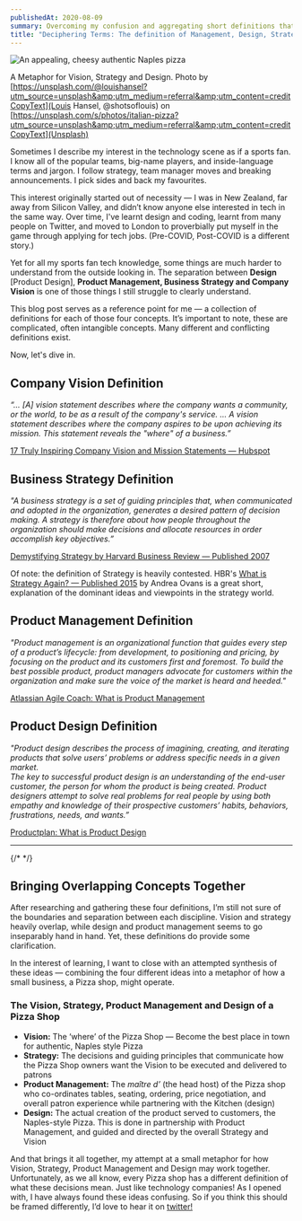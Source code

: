```yaml
---
publishedAt: 2020-08-09
summary: Overcoming my confusion and aggregating short definitions that explain the difference between Design, Product Management, Strategy and Vision in Technology Companies.
title: "Deciphering Terms: The definition of Management, Design, Strategy and Vision in Tech Companies"
---
```


![An appealing, cheesy authentic Naples pizza](https://res.cloudinary.com/jasontcrabtree/image/upload/v1596984591/blog-post-imgs/naples-pizza-definition-of-design.jpg)

A Metaphor for Vision, Strategy and Design. Photo by
[https://unsplash.com/@louishansel?utm_source=unsplash&amp;utm_medium=referral&amp;utm_content=creditCopyText](Louis
Hansel, @shotsoflouis) on
[https://unsplash.com/s/photos/italian-pizza?utm_source=unsplash&amp;utm_medium=referral&amp;utm_content=creditCopyText](Unsplash)

Sometimes I describe my interest in the technology scene as if a sports fan. I know all of the popular teams, big-name players, and inside-language terms and jargon. I follow strategy, team manager moves and breaking announcements. I pick sides and back my favourites.

This interest originally started out of necessity — I was in New Zealand, far away from Silicon Valley, and didn’t know anyone else interested in tech in the same way. Over time, I've learnt design and coding, learnt from many people on Twitter, and moved to London to proverbially put myself in the game through applying for tech jobs. (Pre-COVID, Post-COVID is a different story.)

Yet for all my sports fan tech knowledge, some things are much harder to understand from the outside looking in. The separation between **Design** [Product Design], **Product Management, Business Strategy and Company Vision** is one of those things I still struggle to clearly understand.

This blog post serves as a reference point for me — a collection of definitions for each of those four concepts. It’s important to note, these are complicated, often intangible concepts. Many different and conflicting definitions exist.

Now, let's dive in.

## Company Vision Definition

_“… [A] vision statement describes where the company wants a community, or the world, to be as a result of the company's service. … A vision statement describes where the company aspires to be upon achieving its mission. This statement reveals the "where" of a business.”_

[17 Truly Inspiring Company Vision and Mission Statements — Hubspot](https://blog.hubspot.com/marketing/inspiring-company-mission-statements)

## Business Strategy Definition

_"A business strategy is a set of guiding principles that, when communicated and adopted in the organization, generates a desired pattern of decision making. A strategy is therefore about how people throughout the organization should make decisions and allocate resources in order accomplish key objectives.”_

[Demystifying Strategy by Harvard Business Review — Published 2007](https://hbr.org/2007/09/demystifying-strategy-the-what)

Of note: the definition of Strategy is heavily contested. HBR's [What is Strategy Again? — Published 2015](https://hbr.org/2015/05/what-is-strategy-again) by Andrea Ovans is a great short, explanation of the dominant ideas and viewpoints in the strategy world.

## Product Management Definition

_"Product management is an organizational function that guides every step of a product’s lifecycle: from development, to positioning and pricing, by focusing on the product and its customers first and foremost. To build the best possible product, product managers advocate for customers within the organization and make sure the voice of the market is heard and heeded."_

[Atlassian Agile Coach: What is Product Management](https://www.atlassian.com/agile/product-management)

## Product Design Definition

_"Product design describes the process of imagining, creating, and iterating products that solve users’ problems or address specific needs in a given market._ <br/>
_The key to successful product design is an understanding of the end-user customer, the person for whom the product is being created. Product designers attempt to solve real problems for real people by using both empathy and knowledge of their prospective customers’ habits, behaviors, frustrations, needs, and wants.”_

[Productplan: What is Product Design](https://www.productplan.com/glossary/product-design/)

<hr />

{/* <BlogPostInlineNewsletterSignup /> */}

## Bringing Overlapping Concepts Together

After researching and gathering these four definitions, I’m still not sure of the boundaries and separation between each discipline. Vision and strategy heavily overlap, while design and product management seems to go inseparably hand in hand. Yet, these definitions do provide some clarification.

In the interest of learning, I want to close with an attempted synthesis of these ideas — combining the four different ideas into a metaphor of how a small business, a Pizza shop, might operate.

### The Vision, Strategy, Product Management and Design of a Pizza Shop

-   **Vision:** The ‘where’ of the Pizza Shop — Become the best place in town for authentic, Naples style Pizza
-   **Strategy:** The decisions and guiding principles that communicate how the Pizza Shop owners want the Vision to be executed and delivered to patrons
-   **Product Management:** The _maître d’_ (the head host) of the Pizza shop who co-ordinates tables, seating, ordering, price negotiation, and overall patron experience while partnering with the Kitchen (design)
-   **Design:** The actual creation of the product served to customers, the Naples-style Pizza. This is done in partnership with Product Management, and guided and directed by the overall Strategy and Vision

And that brings it all together, my attempt at a small metaphor for how Vision, Strategy, Product Management and Design may work together. Unfortunately, as we all know, every Pizza shop has a different definition of what these decisions mean. Just like technology companies! As I opened with, I have always found these ideas confusing. So if you think this should be framed differently, I’d love to hear it on [twitter!](https://twitter.com/jasontcrabtree)
